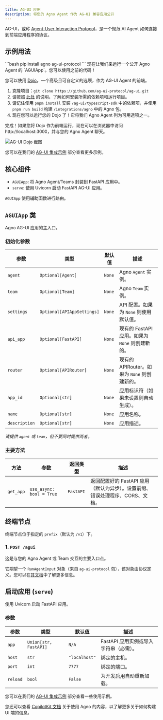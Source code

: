 ```yaml
---
title: AG-UI 应用
description: 将您的 Agno Agent 作为 AG-UI 兼容应用公开
---
```


AG-UI，或称 [Agent-User Interaction Protocol](https://github.com/ag-ui-protocol/ag-ui)，是一个规范 AI Agent 如何连接到前端应用程序的协议。


## 示例用法

<Steps>
  <Step title="安装后端依赖">
    ```bash
    pip install agno ag-ui-protocol
    ```
  </Step>

  <Step title="运行后端">
    现在让我们来运行一个公开 Agno Agent 的 `AGUIApp`。您可以使用之前的代码！
  </Step>

  <Step title="运行前端">


您可以使用 [Dojo](https://github.com/ag-ui-protocol/ag-ui/tree/main/typescript-sdk/apps/dojo)，一个高级且可自定义的选项，作为 AG-UI Agent 的前端。

1. 克隆项目：`git clone https://github.com/ag-ui-protocol/ag-ui.git`
2. 请按照 [此处](https://github.com/ag-ui-protocol/ag-ui/tree/main/typescript-sdk/apps/dojo) 的说明，了解如何安装所需的依赖项和运行项目。
3. 请记住使用 `pnpm install` 安装 `/ag-ui/typescript-sdk` 中的依赖项，并使用 `pnpm run build` 构建 `/integrations/agno` 中的 Agno 包。
4. 现在您可以运行您的 Dojo 了！它将我们 Agno Agent 列为可用选项之一。
</Step>

<Step title="与您的 Agno Agent 聊天">

完成！如果您将 Dojo 作为前端运行，现在可以在浏览器中访问 http://localhost:3000，并与您的 Agno Agent 聊天。

</Step>
</Steps>


![AG-UI Dojo 截图](/images/agui-dojo.png)

您可以在我们的 [AG-UI 集成示例](/examples/applications/ag-ui) 部分查看更多示例。

## 核心组件

- `AGUIApp`: 将 Agno Agent/Teams 封装到 FastAPI 应用中。
- `serve`: 使用 Uvicorn 启动 FastAPI AG-UI 应用。

`AGUIApp` 使用辅助函数进行路由。

## `AGUIApp` 类

Agno AG-UI 应用的主入口。

### 初始化参数

| 参数      | 类型                      | 默认值 | 描述                                        |
| ----------- | ------------------------- | ------- | ------------------------------------------- |
| `agent`     | `Optional[Agent]`         | `None`  | Agno `Agent` 实例。                            |
| `team`      | `Optional[Team]`          | `None`  | Agno `Team` 实例。                             |
| `settings`  | `Optional[APIAppSettings]` | `None`  | API 配置。如果为 `None` 则使用默认值。       |
| `api_app`   | `Optional[FastAPI]`       | `None`  | 现有的 FastAPI 应用。如果为 `None` 则创建新的。 |
| `router`    | `Optional[APIRouter]`     | `None`  | 现有的 APIRouter。如果为 `None` 则创建新的。   |
| `app_id`    | `Optional[str]`           | `None`  | 应用标识符（如果未设置则自动生成）。                        |
| `name`      | `Optional[str]`           | `None`  | 应用名称。                           |
| `description`| `Optional[str]`           | `None`  | 应用描述。                           |

*请提供 `agent` 或 `team`，但不要同时提供两者。*

### 主要方法

| 方法      | 参数             | 返回类型  | 描述                                                                 |
| --------- | ---------------- | --------- | -------------------------------------------------------------------- |
| `get_app` | `use_async: bool = True` | `FastAPI` | 返回配置好的 FastAPI 应用（默认为异步）。设置前缀、错误处理程序、CORS、文档。 |


## 终端节点

终端节点位于指定的 `prefix`（默认为 `/v1`）下。

### 1. `POST /agui`

这是与您的 Agno Agent 或 Team 交互的主要入口点。

它期望一个 `RunAgentInput` 对象（来自 `ag-ui-protocol` 包），该对象由协议定义。您可以在[其文档](https://docs.ag-ui.com/quickstart/server)中了解更多信息。


## 启动应用 (`serve`)

使用 Uvicorn 启动 FastAPI 应用。

### 参数

| 参数    | 类型                | 默认值    | 描述                               |
| ------- | ------------------- | --------- | ---------------------------------- |
| `app`   | `Union[str, FastAPI]` | `N/A`     | FastAPI 应用实例或导入字符串（必需）。 |
| `host`  | `str`               | `"localhost"` | 绑定的主机。                       |
| `port`  | `int`               | `7777`    | 绑定的端口。                       |
| `reload`| `bool`              | `False`   | 为开发启用自动重新加载。           |


您可以在我们的 [AG-UI 集成示例](/examples/applications/ag-ui) 部分查看一些使用示例。

您还可以查看 [CopilotKit 文档](https://docs.copilotkit.ai/agno) 关于使用 Agno 的内容，以了解更多关于如何构建 UI 端的信息。